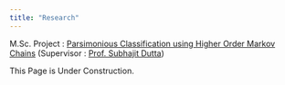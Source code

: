 ```yaml
---
title: "Research"
---
```


M.Sc. Project : [Parsimonious Classification using Higher Order Markov Chains](./media/181013_Aniruddha_Pathak_Project_Report .pdf) (Supervisor : [Prof. Subhajit Dutta](https://www.sites.google.com/site/tijahbus/home))

This Page is Under Construction.